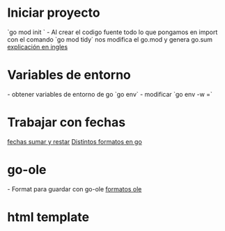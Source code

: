 = Iniciar proyecto =
`go mod init <nombre del proyecto>`
- Al crear el codigo fuente todo lo que pongamos en import con el comando `go mod tidy` nos modifica el go.mod y genera go.sum
[[https://golangbyexample.com/go-mod-sum-module/|explicación en ingles]]
= Variables de entorno =

- obtener variables de entorno de go `go env` 
- modificar `go env -w <nombre variable>=<valor>`
= Trabajar con fechas =
[[https://golangbyexample.com/add-or-subtract-to-time-go/|fechas sumar y restar]]
[[https://gist.github.com/ik5/672405e8d0c10b5fb6f3d5e4a32a95a5|Distintos formatos en go]]
{{{go
package main

import (
	"fmt"
	"time"
)

func main() {
	fmt.Println("Times: ")
	t := time.Now()
	loc, err := time.LoadLocation("Asia/Jerusalem")

	if err != nil {
		fmt.Println("Opps: ", err)
		return
	}

	fmt.Printf("Format: dd/mm/yy hh:MM:ss PM Mon - %s \n", t.In(loc).Format("02/01/06 03:04:05 PM Jan"))
	fmt.Printf("Format: dd/mm/yy hh:MM:ss PM Da Mon - %s \n", t.In(loc).Format("02/01/06 03:04:05 PM Mon Jan"))
	fmt.Printf("Format: dd/mm/yy hh:MM:ss PM Day Month - %s \n", t.In(loc).Format("02/01/06 03:04:05 PM Monay January"))
	fmt.Printf("Format: d/m/y h:M:s PM - %s\n", t.In(loc).Format("2/1/6 3:4:5 PM"))
	fmt.Printf("Format: _d/m/y h:M:s PM - %s\n", t.In(loc).Format("_2/1/6 3:4:5 PM"))
	fmt.Printf("Format: dd/mm/yy hh:MM:ss PM - %s \n", t.In(loc).Format("02/01/06 03:04:05 PM"))
	fmt.Printf("Format: dd/mm/yyyy hh:MM:ss PM - %s \n", t.In(loc).Format("02/01/2006 03:04:05 PM"))
	fmt.Printf("Format: dd/mm/yyyy hh:MM:ss.ms PM - %s \n", t.In(loc).Format("02/01/2006 03:04:05.000 PM"))
	fmt.Printf("Format: dd/mm/yyyy hh:MM:ss.000ms PM - %s \n", t.In(loc).Format("02/01/2006 03:04:05.000000 PM"))
	fmt.Printf("Format: dd/mm/yyyy hh:MM:ss.000000ms PM - %s \n", t.In(loc).Format("02/01/2006 03:04:05.000000000 PM"))
	fmt.Printf("Format dd/mm/yyyy hh:MM:ss TZName - %s\n", t.In(loc).Format("02/01/2006 15:04:05 MST"))
	fmt.Printf("Format dd/mm/yyyy hh:MM:ss Z - %s\n", t.In(loc).Format("02/01/2006 15:04:05 Z7"))
	fmt.Printf("Format dd/mm/yyyy hh:MM:ss Z - %s\n", t.In(loc).Format("02/01/2006 15:04:05 Z07"))
	fmt.Printf("Format dd/mm/yyyy hh:MM:ss ZZ - %s\n", t.In(loc).Format("02/01/2006 15:04:05 Z0700"))
	fmt.Printf("Format dd/mm/yyyy hh:MM:ss Z:Z - %s\n", t.In(loc).Format("02/01/2006 15:04:05 Z07:00"))
	fmt.Printf("Format dd/mm/yyyy hh:MM:ss Z:Z - %s\n", t.In(loc).Format("02/01/2006 15:04:05 -07:00"))
}


/* Output:
Times: 
Format: dd/mm/yy hh:MM:ss PM Mon - 09/11/16 10:56:30 AM Nov 
Format: dd/mm/yy hh:MM:ss PM Da Mon - 09/11/16 10:56:30 AM Wed Nov 
Format: dd/mm/yy hh:MM:ss PM Day Month - 09/11/16 10:56:30 AM Monay November 
Format: d/m/y h:M:s PM - 9/11/6 10:56:30 AM
Format: _d/m/y h:M:s PM -  9/11/6 10:56:30 AM
Format: dd/mm/yy hh:MM:ss PM - 09/11/16 10:56:30 AM 
Format: dd/mm/yyyy hh:MM:ss PM - 09/11/2016 10:56:30 AM 
Format: dd/mm/yyyy hh:MM:ss.ms PM - 09/11/2016 10:56:30.952 AM 
Format: dd/mm/yyyy hh:MM:ss.000ms PM - 09/11/2016 10:56:30.952216 AM 
Format: dd/mm/yyyy hh:MM:ss.000000ms PM - 09/11/2016 10:56:30.952216972 AM 
Format dd/mm/yyyy hh:MM:ss TZName - 09/11/2016 10:56:30 IST
Format dd/mm/yyyy hh:MM:ss Z - 09/11/2016 10:56:30 Z7
Format dd/mm/yyyy hh:MM:ss Z - 09/11/2016 10:56:30 +02
Format dd/mm/yyyy hh:MM:ss ZZ - 09/11/2016 10:56:30 +0200
Format dd/mm/yyyy hh:MM:ss Z:Z - 09/11/2016 10:56:30 +02:00
Format dd/mm/yyyy hh:MM:ss Z:Z - 09/11/2016 10:56:30 +02:00
*/
}}}

= go-ole =
- Format para guardar con go-ole [[https://docs.microsoft.com/es-es/office/vba/api/Excel.XlFileFormat|formatos ole]]
= html template =
{{{go
package main

import (
	"bytes"
	"fmt"
	"html/template"
	"log"
	"os"
)

func main() {

	const tpl = `
<!DOCTYPE html>
<html>
	<head>
		<meta charset="UTF-8">
		<title>{{.Title}}</title>
	</head>
	<body>
		{{range .Items}}<div>{{ . }}</div>{{else}}<div><strong>no rows</strong></div>{{end}}
	</body>
</html>`

	check := func(err error) {
		if err != nil {
			log.Fatal(err)
		}
	}
	t, err := template.New("webpage").Parse(tpl)
	check(err)

	data := struct {
		Title string
		Items []string
	}{
		Title: "My page",
		Items: []string{
			"My photos",
			"My blog",
		},
	}

	err = t.Execute(os.Stdout, data)
	check(err)

	noItems := struct {
		Title string
		Items []string
	}{
		Title: "My another page",
		Items: []string{},
	}

	var tplhtml bytes.Buffer
	err = t.Execute(&tplhtml, noItems)
	check(err)
	prueba := tplhtml.String()
	fmt.Println(prueba)
}
}}}
